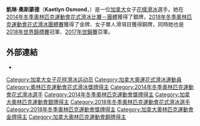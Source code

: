 {{noteTA 
|1=zh-hk:花式溜冰; zh-tw:花式滑冰; zh-hans:花样滑冰;
}}
{{多個問題|
{{expand|time=2016-03-22T11:33:01+00:00}}
{{blpunsourced|time=2016-03-04T08:45:46+00:00}}
}}
{{Infobox figure skater
|name=凯琳·奥斯蒙德 <br>Kaetlyn Osmond
|image=[[File:Kaetlyn_Osmond_at_the_Junior_World_Championships_2012_-_Ladies_05.jpg|250px]]
|combined total= 231.02
|combined date= [[2018年冬季奧林匹克運動會花式滑冰比賽|2018年冬季奧林匹克運動會]]
|SP score= 78.87
|SP date= [[2018年冬季奧林匹克運動會花式滑冰比賽|2018年冬季奧林匹克運動會]]
|FS score= 152.15
|FS date= [[2018年冬季奧林匹克運動會花式滑冰比賽|2018年冬季奧林匹克運動會]]
|country= {{CAN}}
|formercountry=
|birth_date= {{birth date and age|1995|12|5|}}
|height= {{height|m=1.65}}
|beganskating = 1998年
|medaltemplates=
{{MedalCountry|{{CAN}}}}
{{MedalSport|女子[[花式滑冰|花式滑冰]]}}
{{MedalOlympic}}
{{MedalGold|[[2018年冬季奧林匹克運動會|2018年 平昌]]|[[2018年冬季奧林匹克運動會花式滑冰團體賽|團體]]}}
{{MedalSilver|[[2014年冬季奧林匹克運動會|2014年 索契]]|[[2014年冬季奧林匹克運動會花式滑冰比賽－團體|團體]]}}
{{MedalBronze|[[2018年冬季奧林匹克運動會|2018年 平昌]]|[[2018年冬季奧林匹克運動會花式滑冰比賽|女子單人滑]]}}
{{MedalCompetition|[[世界花样滑冰锦标赛|世界花样滑冰锦标赛]]}}
{{MedalGold|[[2018年世界花式滑冰錦標賽|2018年 米蘭]]|女子單人滑}}
{{MedalSilver|[[2017年世界花式滑冰錦標賽|2017年 赫爾辛基]]|女子單人滑}}
{{MedalCompetition|[[国际滑冰联盟花样滑冰大奖赛总决赛|国际滑冰联盟花样滑冰大奖赛总决赛]]}}
{{MedalBronze|[[2017–18国际滑冰联盟花样滑冰大奖赛总决赛|2017-18 名古屋]]|女子單人滑}}
{{MedalCompetition|[[世界花式滑冰團體錦標賽|世界花式滑冰團體錦標賽]]}}
{{MedalSilver|[[2013年世界花式滑冰團體錦標賽|2013年 東京]]|團體}}
}}

'''凱琳·奧斯蒙德'''（'''Kaetlyn Osmond'''，{{bd|1995年|12月5日|catIdx=Osmond, Kaetlyn}}）是一位[[加拿大|加拿大]]女子[[花樣滑冰|花樣滑冰]]選手。她在[[2014年冬季奧林匹克運動會花式滑冰比賽－團體|2014年冬季奧林匹克運動會花式滑冰比賽－團體]]獲得了銀牌，[[2018年冬季奧林匹克運動會花式滑冰團體賽|2018年冬季奧林匹克運動會花式滑冰團體賽]]獲得了金牌、女子單人滑項目獲得銅牌，同時她也是[[2018年世界花式滑冰錦標賽|2018年世界錦標賽]]冠軍、[[2017年世界花式滑冰錦標賽|2017年世錦賽]]亞軍。

== 外部連結 ==
{{commons category inline|Kaetlyn Osmond}}
* {{isu name | id=00012655 }}

{{世界花样滑冰锦标赛女子单人滑冠军}}

{{DEFAULTSORT:Osmond, Kaetlyn}}
[[Category:加拿大女子花样滑冰运动员|Category:加拿大女子花样滑冰运动员]]
[[Category:加拿大奧運花式滑冰運動員|Category:加拿大奧運花式滑冰運動員]]
[[Category:奧林匹克運動會花式滑冰獎牌得主|Category:奧林匹克運動會花式滑冰獎牌得主]]
[[Category:2014年冬季奧林匹克運動會花式滑冰選手|Category:2014年冬季奧林匹克運動會花式滑冰選手]]
[[Category:2014年冬季奧林匹克運動會獎牌得主|Category:2014年冬季奧林匹克運動會獎牌得主]]
[[Category:加拿大奧林匹克運動會銀牌得主|Category:加拿大奧林匹克運動會銀牌得主]]
[[Category:2018年冬季奧林匹克運動會花式滑冰選手|Category:2018年冬季奧林匹克運動會花式滑冰選手]]
[[Category:2018年冬季奧林匹克運動會獎牌得主|Category:2018年冬季奧林匹克運動會獎牌得主]]
[[Category:加拿大奧林匹克運動會金牌得主|Category:加拿大奧林匹克運動會金牌得主]]
[[Category:加拿大奧林匹克運動會銅牌得主|Category:加拿大奧林匹克運動會銅牌得主]]